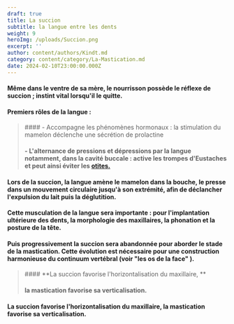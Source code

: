 ```yaml
---
draft: true
title: La succion
subtitle: la langue entre les dents
weight: 9
heroImg: /uploads/Succion.png
excerpt: ''
author: content/authors/Kindt.md
category: content/category/La-Mastication.md
date: 2024-02-10T23:00:00.000Z
---
```


#### Même dans le ventre de sa mère, le nourrisson possède le réflexe de succion ; instint vital lorsqu'il le quitte.

<Space height={15} />

#### Premiers rôles de la langue :

<Space height={20} />

<BlockQuote>
  #### &#x20;- Accompagne les phénomènes hormonaux : la stimulation du mamelon déclenche une sécrétion de prolactine

  #### &#x20;- L'alternance de pressions et dépressions par la langue notamment, dans la cavité buccale : active les trompes d'Eustaches et peut ainsi éviter les [otites.](https://soinsdenosenfants.cps.ca/handouts/health-conditions-and-treatments/ear_infections "otites")
</BlockQuote>

<Space height={20} />

####

<Space height={10} />

#### Lors de la succion, la langue amène le mamelon dans la bouche, le presse dans un mouvement circulaire jusqu'à son extrémité, afin de déclancher l'expulsion du lait puis la déglutition.

#### Cette musculation de la langue sera importante : pour l'implantation ultérieure des dents, la morphologie des maxillaires, la phonation et la posture de la tête.

<Space height={20} />

#### Puis progressivement la succion sera abandonnée pour aborder le stade de la mastication. Cette évolution est nécessaire pour une construction harmonieuse du continuum vertébral (voir **"**les os de la face**"** ).

<BlockQuote>
  #### **La succion favorise l'horizontalisation du maxillaire, **

  #### **la mastication favorise sa verticalisation.**
</BlockQuote>

#### La succion favorise l'horizontalisation du maxillaire, la mastication favorise sa verticalisation.
